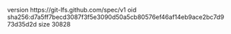 version https://git-lfs.github.com/spec/v1
oid sha256:d7a5ff7becd3087f3f5e3090d50a5cb80576ef46af14eb9ace2bc7d973d35d2d
size 30828
